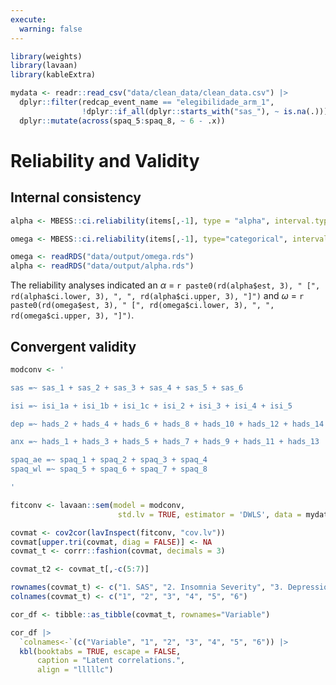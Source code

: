 ```yaml
---
execute:
  warning: false
---
```


```r
library(weights)
library(lavaan)
library(kableExtra)

mydata <- readr::read_csv("data/clean_data/clean_data.csv") |> 
  dplyr::filter(redcap_event_name == "elegibilidade_arm_1",
                !dplyr::if_all(dplyr::starts_with("sas_"), ~ is.na(.))) |> 
  dplyr::mutate(across(spaq_5:spaq_8, ~ 6 - .x))
```



# Reliability and Validity

## Internal consistency

```r
alpha <- MBESS::ci.reliability(items[,-1], type = "alpha", interval.type = "bca")

omega <- MBESS::ci.reliability(items[,-1], type="categorical", interval.type = "perc", B = 1000)
```

```r
omega <- readRDS("data/output/omega.rds")
alpha <- readRDS("data/output/alpha.rds")
```

The reliability analyses indicated an $\alpha$ = `r paste0(rd(alpha$est, 3), " [", rd(alpha$ci.lower, 3), ", ", rd(alpha$ci.upper, 3), "]")` and $\omega$ = `r paste0(rd(omega$est, 3), " [", rd(omega$ci.lower, 3), ", ", rd(omega$ci.upper, 3), "]")`.

## Convergent validity

```r
modconv <- '

sas =~ sas_1 + sas_2 + sas_3 + sas_4 + sas_5 + sas_6

isi =~ isi_1a + isi_1b + isi_1c + isi_2 + isi_3 + isi_4 + isi_5

dep =~ hads_2 + hads_4 + hads_6 + hads_8 + hads_10 + hads_12 + hads_14

anx =~ hads_1 + hads_3 + hads_5 + hads_7 + hads_9 + hads_11 + hads_13

spaq_ae =~ spaq_1 + spaq_2 + spaq_3 + spaq_4 
spaq_wl =~ spaq_5 + spaq_6 + spaq_7 + spaq_8 

'

fitconv <- lavaan::sem(model = modconv,
                        std.lv = TRUE, estimator = 'DWLS', data = mydata)
```

```r
covmat <- cov2cor(lavInspect(fitconv, "cov.lv"))
covmat[upper.tri(covmat, diag = FALSE)] <- NA
covmat_t <- corrr::fashion(covmat, decimals = 3)

covmat_t2 <- covmat_t[,-c(5:7)]

rownames(covmat_t) <- c("1. SAS", "2. Insomnia Severity", "3. Depression", "4. Anxiety", "5. Active Engagement", "6. Willingness")
colnames(covmat_t) <- c("1", "2", "3", "4", "5", "6")

cor_df <- tibble::as_tibble(covmat_t, rownames="Variable")

cor_df |> 
  `colnames<-`(c("Variable", "1", "2", "3", "4", "5", "6")) |> 
  kbl(booktabs = TRUE, escape = FALSE,
      caption = "Latent correlations.", 
      align = "lllllc")
```